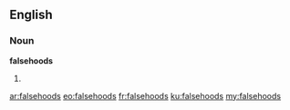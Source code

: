 ==English==
===Noun===
'''falsehoods'''

#{{plural of|[[falsehood]]}}

[[ar:falsehoods]]
[[eo:falsehoods]]
[[fr:falsehoods]]
[[ku:falsehoods]]
[[my:falsehoods]]